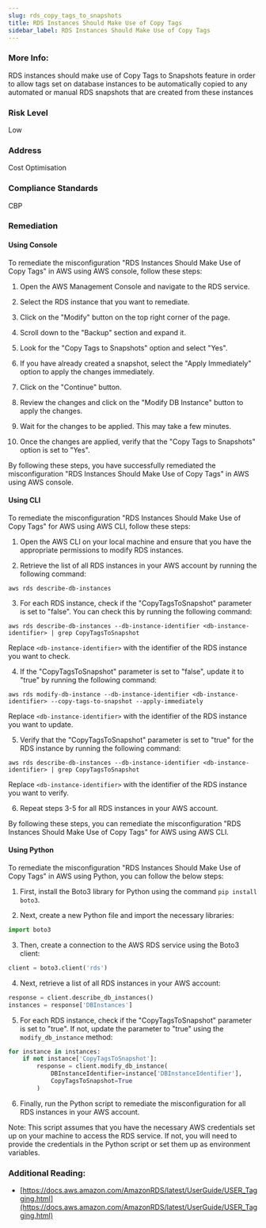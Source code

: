 ```yaml
---
slug: rds_copy_tags_to_snapshots
title: RDS Instances Should Make Use of Copy Tags
sidebar_label: RDS Instances Should Make Use of Copy Tags
---
```


### More Info:

RDS instances should make use of Copy Tags to Snapshots feature in order to allow tags set on database instances to be automatically copied to any automated or manual RDS snapshots that are created from these instances

### Risk Level

Low

### Address

Cost Optimisation

### Compliance Standards

CBP

### Remediation

#### Using Console

To remediate the misconfiguration "RDS Instances Should Make Use of Copy Tags" in AWS using AWS console, follow these steps:

1. Open the AWS Management Console and navigate to the RDS service.

2. Select the RDS instance that you want to remediate.

3. Click on the "Modify" button on the top right corner of the page.

4. Scroll down to the "Backup" section and expand it.

5. Look for the "Copy Tags to Snapshots" option and select "Yes".

6. If you have already created a snapshot, select the "Apply Immediately" option to apply the changes immediately.

7. Click on the "Continue" button.

8. Review the changes and click on the "Modify DB Instance" button to apply the changes.

9. Wait for the changes to be applied. This may take a few minutes.

10. Once the changes are applied, verify that the "Copy Tags to Snapshots" option is set to "Yes".

By following these steps, you have successfully remediated the misconfiguration "RDS Instances Should Make Use of Copy Tags" in AWS using AWS console.

#### Using CLI

To remediate the misconfiguration "RDS Instances Should Make Use of Copy Tags" for AWS using AWS CLI, follow these steps:

1. Open the AWS CLI on your local machine and ensure that you have the appropriate permissions to modify RDS instances.

2. Retrieve the list of all RDS instances in your AWS account by running the following command:
```
aws rds describe-db-instances
```

3. For each RDS instance, check if the "CopyTagsToSnapshot" parameter is set to "false". You can check this by running the following command:
```
aws rds describe-db-instances --db-instance-identifier <db-instance-identifier> | grep CopyTagsToSnapshot
```
Replace `<db-instance-identifier>` with the identifier of the RDS instance you want to check.

4. If the "CopyTagsToSnapshot" parameter is set to "false", update it to "true" by running the following command:
```
aws rds modify-db-instance --db-instance-identifier <db-instance-identifier> --copy-tags-to-snapshot --apply-immediately
```
Replace `<db-instance-identifier>` with the identifier of the RDS instance you want to update.

5. Verify that the "CopyTagsToSnapshot" parameter is set to "true" for the RDS instance by running the following command:
```
aws rds describe-db-instances --db-instance-identifier <db-instance-identifier> | grep CopyTagsToSnapshot
```
Replace `<db-instance-identifier>` with the identifier of the RDS instance you want to verify.

6. Repeat steps 3-5 for all RDS instances in your AWS account.

By following these steps, you can remediate the misconfiguration "RDS Instances Should Make Use of Copy Tags" for AWS using AWS CLI.

#### Using Python

To remediate the misconfiguration "RDS Instances Should Make Use of Copy Tags" in AWS using Python, you can follow the below steps:

1. First, install the Boto3 library for Python using the command `pip install boto3`.

2. Next, create a new Python file and import the necessary libraries:

```python
import boto3
```

3. Then, create a connection to the AWS RDS service using the Boto3 client:

```python
client = boto3.client('rds')
```

4. Next, retrieve a list of all RDS instances in your AWS account:

```python
response = client.describe_db_instances()
instances = response['DBInstances']
```

5. For each RDS instance, check if the "CopyTagsToSnapshot" parameter is set to "true". If not, update the parameter to "true" using the `modify_db_instance` method:

```python
for instance in instances:
    if not instance['CopyTagsToSnapshot']:
        response = client.modify_db_instance(
            DBInstanceIdentifier=instance['DBInstanceIdentifier'],
            CopyTagsToSnapshot=True
        )
```

6. Finally, run the Python script to remediate the misconfiguration for all RDS instances in your AWS account.

Note: This script assumes that you have the necessary AWS credentials set up on your machine to access the RDS service. If not, you will need to provide the credentials in the Python script or set them up as environment variables.

### Additional Reading:

- [https://docs.aws.amazon.com/AmazonRDS/latest/UserGuide/USER_Tagging.html](https://docs.aws.amazon.com/AmazonRDS/latest/UserGuide/USER_Tagging.html) 

